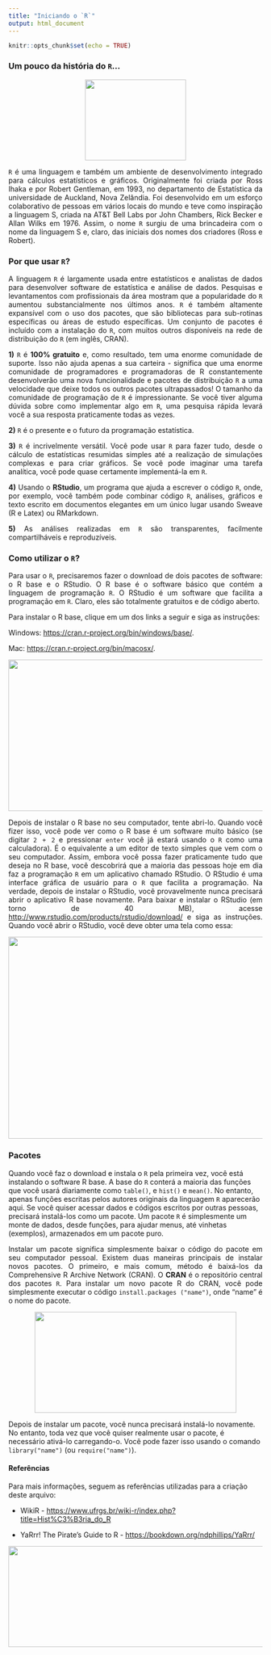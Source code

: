 ```yaml
---
title: "Iniciando o `R`"
output: html_document
---
```


```r
knitr::opts_chunk$set(echo = TRUE)
```

### Um pouco da história do `R`...


<p style="text-align: center;"><img src="https://www.r-project.org/logo/Rlogo.png" width="200" height="160"></p>

<p style="text-align: justify;">  `R` é uma linguagem e também um ambiente de desenvolvimento integrado para cálculos estatísticos e gráficos. Originalmente foi criada por Ross Ihaka e por Robert Gentleman, em 1993, no departamento de Estatística da universidade de Auckland, Nova Zelândia. Foi desenvolvido em um esforço colaborativo de pessoas em vários locais do mundo e teve como inspiração a linguagem S, criada na AT&T Bell Labs por John Chambers, Rick Becker e Allan Wilks em 1976. Assim, o nome `R` surgiu de uma brincadeira com o nome da linguagem S e, claro, das iniciais dos nomes dos criadores (Ross e Robert).</p>


### Por que usar `R`?

<p style="text-align: justify;">  A linguagem `R` é largamente usada entre estatísticos e analistas de dados para desenvolver software de estatística e análise de dados. Pesquisas e levantamentos com profissionais da área mostram que a popularidade do `R` aumentou substancialmente nos últimos anos. `R` é também altamente expansível com o uso dos pacotes, que são bibliotecas para sub-rotinas específicas ou áreas de estudo específicas. Um conjunto de pacotes é incluído com a instalação do `R`, com muitos outros disponíveis na rede de distribuição do `R` (em inglês, CRAN).</p>

<p style="text-align: justify;">**1)** `R` é **100% gratuito** e, como resultado,   tem uma enorme comunidade de suporte. Isso não ajuda apenas a sua carteira - significa que uma enorme comunidade de programadores e programadoras de R constantemente desenvolverão uma nova funcionalidade e pacotes de distribuição `R` a uma velocidade que deixe todos os outros pacotes ultrapassados! O tamanho da comunidade de programação de `R` é impressionante. Se você tiver alguma dúvida sobre como implementar algo em `R`, uma pesquisa rápida levará você a sua resposta praticamente todas as vezes.</p>

**2)** `R` é o presente e o futuro da programação estatística.

<p style="text-align: justify;">**3)** `R` é incrivelmente versátil. Você pode usar `R` para fazer tudo, desde o cálculo de estatísticas resumidas simples até a realização de simulações complexas e para criar gráficos. Se você pode imaginar uma tarefa analítica, você pode quase certamente implementá-la em `R`.</p>

<p style="text-align: justify;">**4)** Usando o **RStudio**, um programa que ajuda a escrever o código `R`, onde, por exemplo, você também pode combinar código `R`, análises, gráficos e texto escrito em documentos elegantes em um único lugar usando Sweave (R e Latex) ou RMarkdown.</p>


<p style="text-align: justify;">**5)** As análises realizadas em `R` são transparentes, facilmente compartilháveis e reproduzíveis.</p>

### Como utilizar o `R`?

<p style="text-align: justify;">Para usar o `R`, precisaremos fazer o download de dois pacotes de software: o R base e o RStudio. O R base é o software básico que contém a linguagem de programação `R`. O RStudio é um software que facilita a programação em `R`. Claro, eles são totalmente gratuitos e de código aberto.</p>

<p style="text-align: justify;">Para instalar o R base, clique em um dos links a seguir e siga as instruções:</p>

Windows: <https://cran.r-project.org/bin/windows/base/>.

Mac: <https://cran.r-project.org/bin/macosx/>.

<p style="text-align: center;"><img src="r-screenshot.png" width="600" height="300"></p>

<p style="text-align: justify;">Depois de instalar o R base no seu computador, tente abri-lo. Quando você fizer isso, você pode ver como o R base é um software muito básico (se digitar  `2 + 2` e pressionar `enter` você já estará usando o `R` como uma calculadora). É o equivalente a um editor de texto simples que vem com o seu computador. Assim, embora você possa fazer praticamente tudo que deseja no R base, você descobrirá que a maioria das pessoas hoje em dia faz a programação `R` em um aplicativo chamado RStudio. O RStudio é uma interface gráfica de usuário para o `R` que facilita a programação. Na verdade, depois de instalar o RStudio, você provavelmente nunca precisará abrir o aplicativo R base novamente. Para baixar e instalar o RStudio (em torno de 40 MB), acesse <http://www.rstudio.com/products/rstudio/download/> e siga as instruções. Quando você abrir o RStudio, você deve obter uma tela como essa:</p>

<p style="text-align: center;"><img src="rstudio-screenshot.png" width="600" height="400"></p>

### Pacotes

<p style="text-align: justify;">Quando você faz o download e instala o `R` pela primeira vez, você está instalando o software R base. A base do `R` conterá a maioria das funções que você usará diariamente como `table()`,  e `hist()` e `mean()`. No entanto, apenas funções escritas pelos autores originais da linguagem `R` aparecerão aqui. Se você quiser acessar dados e códigos escritos por outras pessoas, precisará instalá-los como um pacote. Um pacote `R` é simplesmente um monte de dados, desde funções, para ajudar menus, até vinhetas (exemplos), armazenados em um pacote puro. 


<p style="text-align: justify;">Instalar um pacote significa simplesmente baixar o código do pacote em seu computador pessoal. Existem duas maneiras principais de instalar novos pacotes. O primeiro, e mais comum, método é baixá-los da Comprehensive R Archive Network (CRAN). O **CRAN** é o repositório central dos pacotes `R`. Para instalar um novo pacote R do CRAN, você pode simplesmente executar o código `install.packages ("name")`, onde "name" é o nome do pacote.</p> 

<p style="text-align: center;"><img src="https://bookdown.org/ndphillips/YaRrr/images/cran.png" width="400" height="200"></p>


Depois de instalar um pacote, você nunca precisará instalá-lo novamente. No entanto, toda vez que você quiser realmente usar o pacote, é necessário ativá-lo carregando-o. Você pode fazer isso usando o comando `library("name")` (ou `require("name")`).</p>


#### Referências

Para mais informações, seguem as referências utilizadas para a criação deste arquivo:

* WikiR - <https://www.ufrgs.br/wiki-r/index.php?title=Hist%C3%B3ria_do_R>

* YaRrr! The Pirate’s Guide to R - <https://bookdown.org/ndphillips/YaRrr/>


<p style="text-align: center;"><img src="/cloud/project/plano-aulas/logoEAD.png" width="700" height="200"></p>

